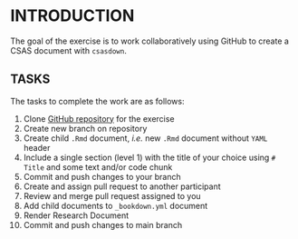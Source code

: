 # INTRODUCTION

The goal of the exercise is to work collaboratively using GitHub to create a CSAS document with `csasdown`.

## TASKS

The tasks to complete the work are as follows:

1. Clone [GitHub repository](https://github.com/inSilecoInc/learning_git_bs3) for the exercise
2. Create new branch on repository
3. Create child `.Rmd` document, *i.e.* new `.Rmd` document without `YAML` header
4. Include a single section (level 1) with the title of your choice using `# Title` and some text and/or code chunk
5. Commit and push changes to your branch
6. Create and assign pull request to another participant
7. Review and merge pull request assigned to you
8. Add child documents to `_bookdown.yml` document
9. Render Research Document
10. Commit and push changes to main branch
